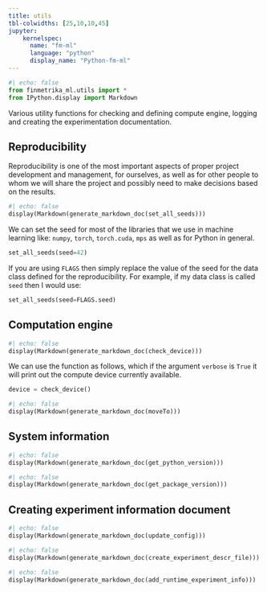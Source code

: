 ```yaml
---
title: utils
tbl-colwidths: [25,10,10,45]
jupyter: 
    kernelspec: 
      name: "fm-ml"
      language: "python"
      display_name: "Python-fm-ml"
---
```


```python
#| echo: false
from finmetrika_ml.utils import *
from IPython.display import Markdown
```

Various utility functions for checking and defining compute engine, logging and creating the experimentation documentation.

## Reproducibility {.unnumbered}

Reproducibility is one of the most important aspects of proper project development and management, for ourselves, as well as for other people to whom we will share the project and possibly need to make decisions based on the results.

```python
#| echo: false
display(Markdown(generate_markdown_doc(set_all_seeds)))
```

We can set the seed for most of the libraries that we use in machine learning like: `numpy`, `torch`, `torch.cuda`, `mps` as well as for Python in general.

```python
set_all_seeds(seed=42)
```

If you are using `FLAGS` then simply replace the value of the seed for the data class defined for the reproducibility. For example, if my data class is called `seed` then I would use:

``` python
set_all_seeds(seed=FLAGS.seed)
```

## Computation engine {.unnumbered}

```python
#| echo: false
display(Markdown(generate_markdown_doc(check_device)))
```

We can use the function as follows, which if the argument `verbose` is `True` it will print out the compute device currently available.

```python
device = check_device()
```

```python
#| echo: false
display(Markdown(generate_markdown_doc(moveTo)))
```

## System information {.unnumbered}

```python
#| echo: false
display(Markdown(generate_markdown_doc(get_python_version)))
```

```python
#| echo: false
display(Markdown(generate_markdown_doc(get_package_version)))
```

## Creating experiment information document {.unnumbered}

```python
#| echo: false
display(Markdown(generate_markdown_doc(update_config)))
```

```python
#| echo: false
display(Markdown(generate_markdown_doc(create_experiment_descr_file)))
```

```python
#| echo: false
display(Markdown(generate_markdown_doc(add_runtime_experiment_info)))
```